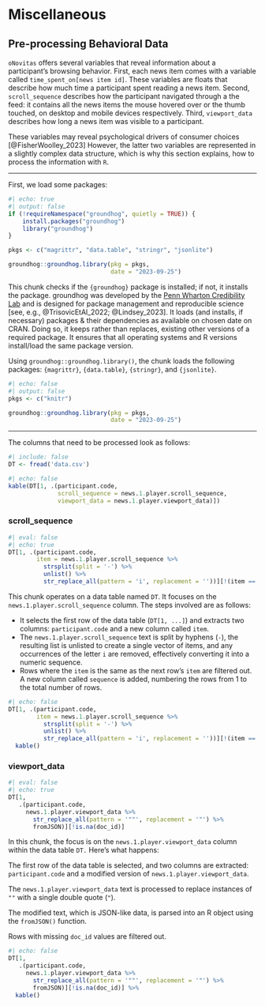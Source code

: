 # Miscellaneous {#sec-misc}

## Pre-processing Behavioral Data

`oNovitas` offers several variables that reveal information about a participant's browsing behavior. First, each news item comes with a variable called `time_spent_on[news item id]`. These variables are floats that describe how much time a participant spent reading a news item. Second, `scroll_sequence` describes how the participant navigated through a the feed: it contains all the news items the mouse hovered over or the thumb touched, on desktop and mobile devices respectively. Third, `viewport_data` describes how long a news item was visible to a participant. 

These variables may reveal psychological drivers of consumer choices [@FisherWoolley_2023] However, the latter two variables are represented in a slightly complex data structure, which is why this section explains, how to process the information with `R`.

---

First, we load some packages:

```r
#| echo: true
#| output: false
if (!requireNamespace("groundhog", quietly = TRUE)) {
    install.packages("groundhog")
    library("groundhog")
}

pkgs <- c("magrittr", "data.table", "stringr", "jsonlite")

groundhog::groundhog.library(pkg = pkgs,
                             date = "2023-09-25")
```

This chunk checks if the `{groundhog}` package is installed; if not, it installs the package. groundhog was developed by the [Penn Wharton Credibility Lab](https://credlab.wharton.upenn.edu/) and is designed for package management and reproducible science [see, e.g., @TrisovicEtAl_2022; @Lindsey_2023]. It loads (and installs, if necessary) packages & their dependencies as available on chosen date on CRAN. Doing so, it keeps rather than replaces, existing other versions of a required package. It ensures that all operating systems and R versions install/load the same package version.

Using `groundhog::groundhog.library()`, the chunk loads the following packages: `{magrittr}`, `{data.table}`, `{stringr}`, and `{jsonlite}`.

```r
#| echo: false
#| output: false
pkgs <- c("knitr")

groundhog::groundhog.library(pkg = pkgs,
                             date = "2023-09-25")
```

---

The columns that need to be processed look as follows: 

```r
#| include: false
DT <- fread('data.csv')
```

```r
#| echo: false
kable(DT[1, .(participant.code, 
              scroll_sequence = news.1.player.scroll_sequence,
              viewport_data = news.1.player.viewport_data)])
```


### scroll_sequence

```r
#| eval: false
#| echo: true
DT[1, .(participant.code,
        item = news.1.player.scroll_sequence %>%
          strsplit(split = '-') %>%
          unlist() %>%
          str_replace_all(pattern = 'i', replacement = ''))][!(item == shift(item, type = "lead")), ][, sequence := 1:.N]
```

This chunk operates on a data table named `DT`. It focuses on the `news.1.player.scroll_sequence` column. The steps involved are as follows:

- It selects the first row of the data table (`DT[1, ...]`) and extracts two columns: `participant.code` and a new column called `item`.
- The `news.1.player.scroll_sequence` text is split by hyphens (`-`), the resulting list is unlisted to create a single vector of items, and any occurrences of the letter `i` are removed, effectively converting it into a numeric sequence.
- Rows where the `item` is the same as the next row's `item` are filtered out. A new column called `sequence` is added, numbering the rows from 1 to the total number of rows.


```r
#| echo: false
DT[1, .(participant.code,
        item = news.1.player.scroll_sequence %>%
          strsplit(split = '-') %>%
          unlist() %>%
          str_replace_all(pattern = 'i', replacement = ''))][!(item == shift(item, type = "lead")), ][, sequence := 1:.N] %>% 
  kable()
```

### viewport_data

```r
#| eval: false
#| echo: true
DT[1, 
   .(participant.code, 
     news.1.player.viewport_data %>% 
       str_replace_all(pattern = '""', replacement = '"') %>% 
       fromJSON)][!is.na(doc_id)]
```

In this chunk, the focus is on the `news.1.player.viewport_data` column within the data table `DT.` Here's what happens:

The first row of the data table is selected, and two columns are extracted: `participant.code` and a modified version of `news.1.player.viewport_data`.

The `news.1.player.viewport_data` text is processed to replace instances of `""` with a single double quote (`"`).

The modified text, which is JSON-like data, is parsed into an R object using the `fromJSON()` function.

Rows with missing `doc_id` values are filtered out.

```r
#| echo: false
DT[1, 
   .(participant.code, 
     news.1.player.viewport_data %>% 
       str_replace_all(pattern = '""', replacement = '"') %>% 
       fromJSON)][!is.na(doc_id)] %>% 
  kable()
```

